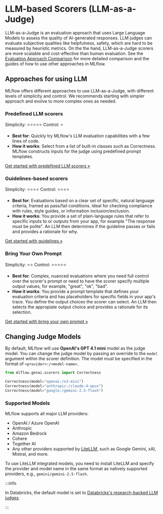 
# LLM-based Scorers (LLM-as-a-Judge)


LLM-as-a-Judge is an evaluation approach that uses Large Language Models to assess the quality of AI-generated responses. LLM judges can evaluate subjective qualities like helpfulness, safety, which are hard to be measured by heuristic metrics. On the the hand, LLM-as-a-Judge scorers are more scalable and cost-effective than human evaluation. See the [Evaluation Approach Comparison](/genai/eval-monitor/scorers#evaluation-approaches-comparison) for more detailed comparison and the guides of how to use other approaches in MLflow.

## Approaches for using LLM

MLflow offers different approaches to use LLM-as-a-Judge, with different levels of simplicity and control. We recommends starting with simpler approach and evolve to more complex ones as needed.

### Predefined LLM scorers

Simplicity: ⭐⭐⭐⭐⭐
Control: ⭐

- **Best for**: Quickly try MLflow's LLM evaluation capabilities with a few lines of code.
- **How it works**: Select from a list of built-in classes such as <APILink fn="mlflow.genai.scorers.Correctness">Correctness</APILink>. MLflow constructs inputs for the judge using predefined prompt templates.

[Get started with predefined LLM scorers »](/genai/eval-monitor/scorers/llm-judge/predefined)

### Guidelines-based scorers

Simplicity: ⭐⭐⭐⭐
Control: ⭐⭐⭐⭐

- **Best for**: Evaluations based on a clear set of specific, natural language criteria, framed as pass/fail conditions. Ideal for checking compliance with rules, style guides, or information inclusion/exclusion.
- **How it works**: You provide a set of plain-language rules that refer to specific inputs to or outputs from your app, for example "The response must be polite". An LLM then determines if the guideline passes or fails and provides a rationale for why.

[Get started with guidelines »](/genai/eval-monitor/scorers/llm-judge/guidelines)

### Bring Your Own Prompt

Simplicity: ⭐⭐
Control: ⭐⭐⭐⭐⭐

- **Best for**: Complex, nuanced evaluations where you need full control over the scorer's prompt or need to have the scorer specify multiple output values, for example, "great", "ok", "bad".
- **How it works**: You provide a prompt template that defines your evaluation criteria and has placeholders for specific fields in your app's trace. You define the output choices the scorer can select. An LLM then selects the appropiate output choice and provides a rationale for its selection.

[Get started with bring your own prompt »](/genai/eval-monitor/scorers/llm-judge/prompt)

## Changing Judge Models

By default, MLflow will use **OpenAI's GPT 4.1 mini** model as the judge model. You can change the judge model by passing an override to the `model` argument within the scorer definition. The model must be specified in the format of `<provider>:/<model-name>`.

```python
from mlflow.genai.scorers import Correctness

Correctness(model="openai:/o3-mini")
Correctness(model="anthropic:/claude-4-opus")
Correctness(model="google:/gemini-2.5-flash")
```

### Supported Models

MLflow supports all major LLM providers:

- OpenAI / Azure OpenAI
- Anthropic
- Amazon Bedrock
- Cohere
- Together AI
- Any other providers supported by [LiteLLM](https://docs.litellm.ai/docs/providers), such as Google Gemini, xAI, Mistral, and more.

To use LiteLLM integrated models, you need to install LiteLLM and specify the provider and model name in the same format as natively supported providers, e.g., `gemini/gemini-2.5-flash`.

:::info

In Databricks, the default model is set to <ins>[Databricks's research-backed LLM judges](https://docs.databricks.com/aws/en/mlflow3/genai/eval-monitor/concepts/judges/)</ins>.

:::


